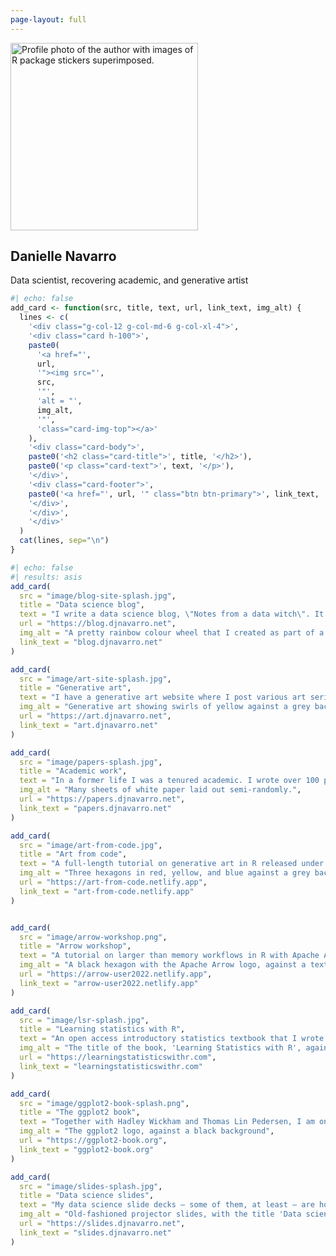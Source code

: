 ```yaml
---
page-layout: full
---
```


::: {.banner}
![](image/danielle.jpg){width=300px fig-align="center" class="circular" alt="Profile photo of the author with images of R package stickers superimposed."}

::: {.centered}
# Danielle Navarro

Data scientist, recovering academic, and generative artist
:::

:::

```r
#| echo: false
add_card <- function(src, title, text, url, link_text, img_alt) {
  lines <- c(
    '<div class="g-col-12 g-col-md-6 g-col-xl-4">',
    '<div class="card h-100">',
    paste0(
      '<a href="', 
      url, 
      '"><img src="', 
      src, 
      '"',
      'alt = "',
      img_alt,
      '"',
      'class="card-img-top"></a>'
    ),
    '<div class="card-body">',
    paste0('<h2 class="card-title">', title, '</h2>'),
    paste0('<p class="card-text">', text, '</p>'),
    '</div>',
    '<div class="card-footer">',
    paste0('<a href="', url, '" class="btn btn-primary">', link_text, '</a>'),
    '</div>',
    '</div>',
    '</div>'
  )
  cat(lines, sep="\n")
}
```


::: {.grid}

```r
#| echo: false
#| results: asis
add_card(
  src = "image/blog-site-splash.jpg",
  title = "Data science blog", 
  text = "I write a data science blog, \"Notes from a data witch\". It covers a variety of topics including R, Python, Apache Arrow, Linux, and many other things related to data analysis workflows",
  url = "https://blog.djnavarro.net",
  img_alt = "A pretty rainbow colour wheel that I created as part of a blog post.",
  link_text = "blog.djnavarro.net"
)

add_card(
  src = "image/art-site-splash.jpg",
  title = "Generative art", 
  text = "I have a generative art website where I post various art series under creative commons licences. For some series the source code is also available on github.",
  img_alt = "Generative art showing swirls of yellow against a grey background.",
  url = "https://art.djnavarro.net",
  link_text = "art.djnavarro.net"
)

add_card(
  src = "image/papers-splash.jpg",
  title = "Academic work", 
  text = "In a former life I was a tenured academic. I wrote over 100 peer-reviewed papers and 4 books, and have an h-index in the 30s. I was even on the Board of Reviewing Editors at Science for a while. Out of habit I keep a (somewhat) up to date archive of my scientific papers.",
  img_alt = "Many sheets of white paper laid out semi-randomly.",
  url = "https://papers.djnavarro.net",
  link_text = "papers.djnavarro.net"
)

add_card(
  src = "image/art-from-code.jpg",
  title = "Art from code", 
  text = "A full-length tutorial on generative art in R released under a CC-BY licence, originally delivered as a workshop for rstudio::conf in 2022.",
  img_alt = "Three hexagons in red, yellow, and blue against a grey background. Image text reads 'Art From Code'.",
  url = "https://art-from-code.netlify.app",
  link_text = "art-from-code.netlify.app"
)


add_card(
  src = "image/arrow-workshop.png",
  title = "Arrow workshop", 
  text = "A tutorial on larger than memory workflows in R with Apache Arrow created for the 2021 useR! conference.",
  img_alt = "A black hexagon with the Apache Arrow logo, against a textured background in blueish shades.",
  url = "https://arrow-user2022.netlify.app",
  link_text = "arrow-user2022.netlify.app"
)

add_card(
  src = "image/lsr-splash.jpg",
  title = "Learning statistics with R", 
  text = "An open access introductory statistics textbook that I wrote during my days as an academic, teaching students the R programing language as well as introductory statistics.",
  img_alt = "The title of the book, 'Learning Statistics with R', against a background of jasmine flowers",
  url = "https://learningstatisticswithr.com",
  link_text = "learningstatisticswithr.com"
)

add_card(
  src = "image/ggplot2-book-splash.png",
  title = "The ggplot2 book", 
  text = "Together with Hadley Wickham and Thomas Lin Pedersen, I am one of the authors of \"ggplot2: Elegant graphics for data analysis\".",
  img_alt = "The ggplot2 logo, against a black background",
  url = "https://ggplot2-book.org",
  link_text = "ggplot2-book.org"
)

add_card(
  src = "image/slides-splash.jpg",
  title = "Data science slides", 
  text = "My data science slide decks — some of them, at least — are hosted on their own site. They cover a variety of topics in R, Apache Arrow, data science, and practical details of project oriented workflow.",
  img_alt = "Old-fashioned projector slides, with the title 'Data science slide decks'.",
  url = "https://slides.djnavarro.net",
  link_text = "slides.djnavarro.net"
)

```

:::

<!-- Mastodon verification -->
<a rel="me" style="display:none" href="https://fosstodon.org/@djnavarro">Hidden link used to verify my account on fosstodon.org</a> 
<a rel="me" style="display:none" href="https://genart.social/@djnavarro">Hidden link used to verify my account on genart.social</a>
<a rel="me" style="display:none" href="https://hachyderm.io/@djnavarro">Hidden link used to verify my account on hachyderm.io</a>


